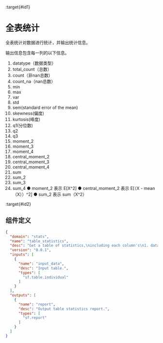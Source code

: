 :target{#id1}

# 全表统计

全表统计对数据进行统计，并输出统计信息。

输出信息包含每一列的以下信息。

1. datatype（数据类型）
2. total\_count（总数）
3. count（非nan总数）
4. count\_na（nan总数）
5. min
6. max
7. var
8. std
9. sem(standard error of the mean)
10. skewness(偏度)
11. kurtosis(峰度)
12. q1(分位数)
13. q2
14. q3
15. moment\_2
16. moment\_3
17. moment\_4
18. central\_moment\_2
19. central\_moment\_3
20. central\_moment\_4
21. sum
22. sum\_2
23. sum\_3
24. sum\_4
    ● moment\_2 表示 E\[X^2]
    ● central\_moment\_2 表示 E\[（X - mean（X））^2]
    ● sum\_2 表示 sum（X^2）

:target{#id2}

## 组件定义

```json
{
  "domain": "stats",
  "name": "table_statistics",
  "desc": "Get a table of statistics,\nincluding each column's\n1. datatype\n2. total_count\n3. count\n4. count_na\n5. min\n6. max\n7. var\n8. std\n9. sem\n10. skewness\n11. kurtosis\n12. q1\n13. q2\n14. q3\n15. moment_2\n16. moment_3\n17. moment_4\n18. central_moment_2\n19. central_moment_3\n20. central_moment_4\n21. sum\n22. sum_2\n23. sum_3\n24. sum_4\n- moment_2 means E[X^2].\n- central_moment_2 means E[(X - mean(X))^2].\n- sum_2 means sum(X^2).",
  "version": "0.0.1",
  "inputs": [
    {
      "name": "input_data",
      "desc": "Input table.",
      "types": [
        "sf.table.individual"
      ]
    }
  ],
  "outputs": [
    {
      "name": "report",
      "desc": "Output table statistics report.",
      "types": [
        "sf.report"
      ]
    }
  ]
}
```
